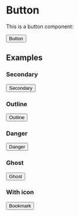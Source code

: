# Button

This is a button component:


<CenterComponent>
  <Button>Button</Button>
</CenterComponent>

## Examples

### Secondary

<CenterComponent>
  <Button variant="secondary">Secondary</Button>
</CenterComponent>

### Outline

<CenterComponent>
  <Button variant="outline">Outline</Button>
</CenterComponent>

### Danger

<CenterComponent>
  <Button variant="danger">Danger</Button>
</CenterComponent>

### Ghost

<CenterComponent>
  <Button variant="ghost">Ghost</Button>
</CenterComponent>

### With icon

<CenterComponent>
  <Button>
    Bookmark
    <BookmarkPlus size={20} />
  </Button>
</CenterComponent>
